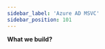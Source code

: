```yaml
---
sidebar_label: 'Azure AD MSVC'
sidebar_position: 101
---
```


**What we build?**


<EmbeddedBoard
  serviceUrl="https://board.slawomirstec.com"
  importUrl="https://notes.slawomirstec.com/diagrams/azure-chapter1.json"
/>

